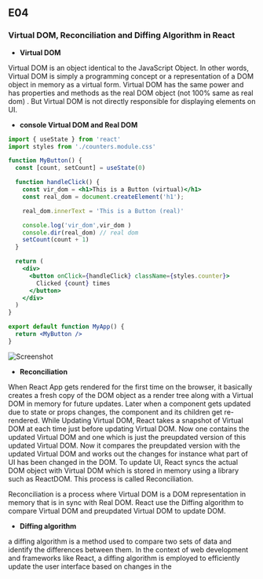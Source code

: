 ## E04

### Virtual DOM, Reconciliation and Diffing Algorithm in React

- **Virtual DOM**

Virtual DOM is an object identical to the JavaScript Object. In other words, Virtual DOM is simply a programming concept or a representation of a DOM object in memory as a virtual form. Virtual DOM has the same power and has properties and methods as the real DOM object (not 100% same as real dom) . But Virtual DOM is not directly responsible for displaying elements on UI.


- **console Virtual DOM and Real DOM**

```jsx
import { useState } from 'react'
import styles from './counters.module.css'

function MyButton() {
  const [count, setCount] = useState(0)

  function handleClick() {
    const vir_dom = <h1>This is a Button (virtual)</h1>
    const real_dom = document.createElement('h1');

    real_dom.innerText = 'This is a Button (real)'

    console.log('vir_dom',vir_dom )
    console.dir(real_dom) // real dom
    setCount(count + 1)
  }

  return (
    <div>
      <button onClick={handleClick} className={styles.counter}>
        Clicked {count} times
      </button>
    </div>
  )
}

export default function MyApp() {
  return <MyButton />
}
```

![Screenshot](./dom_console.png)


- **Reconciliation**

When React App gets rendered for the first time on the browser, it basically creates a fresh copy of the DOM object as a render tree along with a Virtual DOM in memory for future updates. Later when a component gets updated due to state or props changes, the component and its children get re-rendered. While Updating Virtual DOM, React takes a snapshot of Virtual DOM at each time just before updating Virtual DOM. Now one contains the updated Virtual DOM and one which is just the preupdated version of this updated Virtual DOM. Now it compares the preupdated version with the updated Virtual DOM and works out the changes for instance what part of UI has been changed in the DOM. To update UI, React syncs the actual DOM object with Virtual DOM which is stored in memory using a library such as ReactDOM. This process is called Reconciliation.

Reconciliation is a process where Virtual DOM is a DOM representation in memory that is in sync with Real DOM. React use the Diffing algorithm to compare Virtual DOM and preupdated Virtual DOM to update DOM.


- **Diffing algorithm**

a diffing algorithm is a method used to compare two sets of data and identify the differences between them. In the context of web development and frameworks like React, a diffing algorithm is employed to efficiently update the user interface based on changes in the 